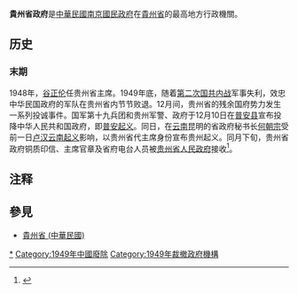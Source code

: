 {{Otheruses|subject=原[[中華民國|中華民國]][[贵州省_(中華民國)|贵州省]]的省政府|other=[[中華人民共和國|中華人民共和國]][[贵州省|贵州省]]的省級行政機關|贵州省人民政府}}

'''貴州省政府'''是[[中華民國|中華民國]][[南京國民政府|南京國民政府]]在[[貴州省_(中華民國)|貴州省]]的最高地方行政機關。

== 历史==

=== 末期 ===

1948年，[[谷正伦|谷正伦]]任贵州省主席。1949年底，随着[[第二次国共内战|第二次国共内战]]军事失利，效忠中华民国政府的军队在贵州省内节节败退。12月间，贵州省的残余国府势力发生一系列投诚事件。国军第十九兵团和贵州军警、政府于12月10日在[[普安县|普安县]]宣布投降中华人民共和国政府，即[[普安起义|普安起义]]。同日，在[[雲南省_(中華民國)|云南]]昆明的省政府秘书长[[何朝宗_(官员)|何朝宗]]受前一日[[卢汉云南起义|卢汉云南起义]]影响，以贵州省代主席身份宣布贵州起义。同月下旬，贵州省政府铜质印信、主席官章及省府电台人员被[[贵州省人民政府|贵州省人民政府]]接收<ref>{{cite journal en
|quotes = 
|last = 
|first = 
|author = 刘宝贤
|coauthors = 
|date = 2006
|year = 
|month = 
|title = 《谷正伦在贵州的最后岁月》
|journal = 贵州文史
|volume = 
|issue = 2006年第6期
|pages = 28-32
|publisher = 政协贵阳市委员会文史和学习委员会
|location = 贵州省贵阳市
|issn = 1007-6778
|pmid = 
|doi = 
|bibcode = 
|oclc = 
|id = 
|url = http://www.cqvip.com/Main/Detail.aspx?id=23110083
|language = Zh-hans
|format = 
|accessdate = 
|laysummary = 
|laysource = 
|laydate = 
|quote = 我们到达昆明后，住谊安大厦……本来约定第二天就搬过去，不料当天夜晚12点过钟，就听到卢汉宣布起义的广播，我随即与刘剑白商量，请何朝宗以贵州省政府代主席名义通电号召贵州部队起义，弃暗投明。同时分别电呈毛主席、朱总司令及贵州杨勇主席，宣布自即日起脱离国民党反动集团，接受共产党的领导。旋接杨勇主席复电“先生归向人民，特表欢迎，黔省逃昆物资，请就地集中，武装部队待命整编，一俟交通恢复，请即回黔，进行交代”。何接到复电后，要我于12月20日携带原贵州省政府铜质印信、主席官章及省府电台人员回贵阳向省人委进行交代，并将黔省逃昆物资等情况向有关领导做了汇报。承徐健生秘书长亲切接待并按指示将原省府的印、章交秘书处徐治生同志接收，我被留在省人委秘书处工作。
|archive-url = 
|archive-date = 2020-01-17
|dead-url = 
}}</ref>。

== 注释 ==

{{Reflist}}

== 參見 ==
*[[貴州省_(中華民國)|貴州省 (中華民國)]]

{{政治小作品}}
{{中華民國大陸時期省政府}}

[[Category:贵州省政府|*]]
[[Category:1949年中國廢除|Category:1949年中國廢除]]
[[Category:1949年裁撤政府機構|Category:1949年裁撤政府機構]]
